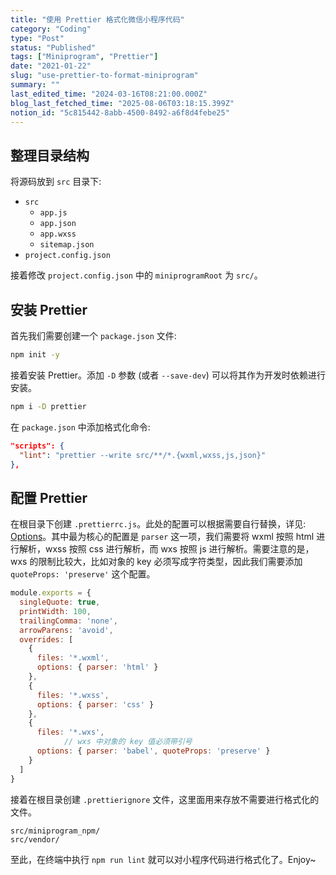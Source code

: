 ```yaml
---
title: "使用 Prettier 格式化微信小程序代码"
category: "Coding"
type: "Post"
status: "Published"
tags: ["Miniprogram", "Prettier"]
date: "2021-01-22"
slug: "use-prettier-to-format-miniprogram"
summary: ""
last_edited_time: "2024-03-16T08:21:00.000Z"
blog_last_fetched_time: "2025-08-06T03:18:15.399Z"
notion_id: "5c815442-8abb-4500-8492-a6f8d4febe25"
---
```



## 整理目录结构


将源码放到 `src` 目录下:

- `src`
	- `app.js`
	- `app.json`
	- `app.wxss`
	- `sitemap.json`
- `project.config.json`

接着修改 `project.config.json` 中的 `miniprogramRoot` 为 `src/`。


## **安装 Prettier**


首先我们需要创建一个 `package.json` 文件:


```bash
npm init -y
```


接着安装 Prettier。添加 `-D` 参数 (或者 `--save-dev`) 可以将其作为开发时依赖进行安装。


```bash
npm i -D prettier
```


在 `package.json` 中添加格式化命令:


```json
"scripts": {
  "lint": "prettier --write src/**/*.{wxml,wxss,js,json}"
},
```


## 配置 Prettier


在根目录下创建 `.prettierrc.js`。此处的配置可以根据需要自行替换，详见: [Options](https://prettier.io/docs/en/options.html)。其中最为核心的配置是 `parser` 这一项，我们需要将 wxml 按照 html 进行解析，wxss 按照 css 进行解析，而 wxs 按照 js 进行解析。需要注意的是，wxs 的限制比较大，比如对象的 key 必须写成字符类型，因此我们需要添加 `quoteProps: 'preserve'` 这个配置。


```javascript
module.exports = {
  singleQuote: true,
  printWidth: 100,
  trailingComma: 'none',
  arrowParens: 'avoid',
  overrides: [
    {
      files: '*.wxml',
      options: { parser: 'html' }
    },
    {
      files: '*.wxss',
      options: { parser: 'css' }
    },
    {
      files: '*.wxs',
			// wxs 中对象的 key 值必须带引号
      options: { parser: 'babel', quoteProps: 'preserve' }
    }
  ]
}
```


接着在根目录创建 `.prettierignore` 文件，这里面用来存放不需要进行格式化的文件。


```text
src/miniprogram_npm/
src/vendor/
```


至此，在终端中执行 `npm run lint` 就可以对小程序代码进行格式化了。Enjoy~

